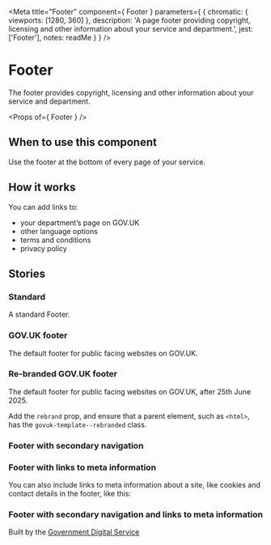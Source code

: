 
<Meta
  title="Footer"
  component={ Footer }
  parameters={ {
    chromatic: { viewports: [1280, 360] },
    description: 'A page footer providing copyright, licensing and other information about your service and department.',
    jest: ['Footer'],
    notes: readMe
  } }
/>

# Footer

The footer provides copyright, licensing and other information about your service and department.

<Preview withToolbar>
  <Story name="Footer">
    <Footer govUK />
  </Story>
</Preview>

<Props of={ Footer } />


## When to use this component

Use the footer at the bottom of every page of your service.


## How it works

You can add links to:

- your department’s page on GOV.UK
- other language options
- terms and conditions
- privacy policy


## Stories
### Standard

A standard Footer.

<Preview>
  <Story name="Standard">
    <Footer />
  </Story>
</Preview>


### GOV.UK footer

The default footer for public facing websites on GOV.UK.

<Preview>
  <Story name="GOV.UK">
    <Footer govUK />
  </Story>
</Preview>

### Re-branded GOV.UK footer

The default footer for public facing websites on GOV.UK, after 25th June 2025.

Add the `rebrand` prop, and ensure that a parent element, such as `<html>`, has the `govuk-template--rebranded` class.

<Preview>
  <Story name="Re-branded GOV.UK">
    <div className="govuk-template--rebranded">
      <Footer govUK rebrand />
    </div>
  </Story>
</Preview>

### Footer with secondary navigation

<Preview>
  <Story name="Navigation">
    <Footer govUK
      navigation={[
        {
          title: "Two column list",
          width: 'two-thirds',
          columns: 2,
          items: [
            {
              href: "#1",
              text: "Navigation item 1"
            },
            {
              href: "#2",
              text: "Navigation item 2"
            },
            {
              href: "#3",
              text: "Navigation item 3"
            },
            {
              href: "#4",
              text: "Navigation item 4"
            },
            {
              href: "#5",
              text: "Navigation item 5"
            },
            {
              href: "#6",
              text: "Navigation item 6"
            }
          ]
        },
        {
          title: "Single column list",
          width: 'one-third',
          items: [
            {
              href: "#1",
              text: "Navigation item 1"
            },
            {
              href: "#2",
              text: "Navigation item 2"
            },
            {
              href: "#3",
              text: "Navigation item 3"
            }
          ]
        }
      ]}
    />
  </Story>
</Preview>


### Footer with links to meta information

You can also include links to meta information about a site, like cookies and contact details in the footer, like this:

<Preview>
  <Story name="Meta links">
    <Footer govUK
      meta={[
        {
          href: "#1",
          text: "Item 1"
        },
        {
          href: "#2",
          text: "Item 2"
        },
        {
          href: "#3",
          text: "Item 3"
        }
      ]}
    />
  </Story>
</Preview>


### Footer with secondary navigation and links to meta information

<Preview>
  <Story name="Nav and meta">
    <Footer govUK
      navigation={[
        {
          title: "Services and information",
          width: 'two-thirds',
          columns: 2,
          items: [
            {
              href: "#",
              text: "Benefits"
            },
            {
              href: "#",
              text: "Births, deaths, marriages and care"
            },
            {
              href: "#",
              text: "Business and self-employed"
            },
            {
              href: "#",
              text: "Childcare and parenting"
            },
            {
              href: "#",
              text: "Citizenship and living in the UK"
            },
            {
              href: "#",
              text: "Crime, justice and the law"
            },
            {
              href: "#",
              text: "Disabled people"
            },
            {
              href: "#",
              text: "Driving and transport"
            },
            {
              href: "#",
              text: "Education and learning"
            },
            {
              href: "#",
              text: "Employing people"
            },
            {
              href: "#",
              text: "Environment and countryside"
            },
            {
              href: "#",
              text: "Housing and local services"
            },
            {
              href: "#",
              text: "Money and tax"
            },
            {
              href: "#",
              text: "Passports, travel and living abroad"
            },
            {
              href: "#",
              text: "Visas and immigration"
            },
            {
              href: "#",
              text: "Working, jobs and pensions"
            }
          ]
        },
        {
          title: "Departments and policy",
          width: 'one-third',
          items: [
            {
              href: "#",
              text: "How government works"
            },
            {
              href: "#",
              text: "Departments"
            },
            {
              href: "#",
              text: "Worldwide"
            },
            {
              href: "#",
              text: "Policies"
            },
            {
              href: "#",
              text: "Publications"
            },
            {
              href: "#",
              text: "Announcements"
            }
          ]
        }
      ]}
      meta={[
        {
          href: "#",
          text: "Help"
        },
        {
          href: "#",
          text: "Cookies"
        },
        {
          href: "#",
          text: "Contact"
        },
        {
          href: "#",
          text: "Terms and conditions"
        },
        {
          href: "#",
          text: "Rhestr o Wasanaethau Cymraeg"
        }
      ]}
    >
      Built by the <A href="#">Government Digital Service</A>
    </Footer>
  </Story>
</Preview>
